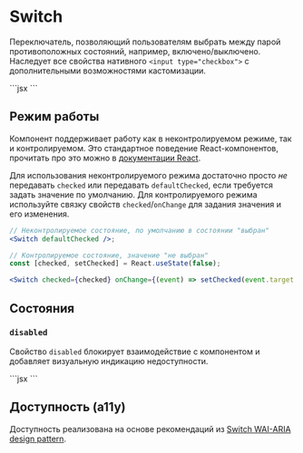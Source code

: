 <Overview>

# Switch

Переключатель, позволяющий пользователям выбрать между парой противоположных состояний,
например, включено/выключено.
Наследует все свойства нативного `<input type="checkbox">` с дополнительными возможностями кастомизации.

</Overview>

<Playground>
  ```jsx
  <Switch />
  ```
</Playground>

## Режим работы

Компонент поддерживает работу как в неконтролируемом режиме, так и контролируемом. Это стандартное поведение
React-компонентов, прочитать про это можно в [документации React](https://react.dev/reference/react-dom/components/input#controlling-an-input-with-a-state-variable).

Для использования неконтролируемого режима достаточно просто _не_ передавать `checked` или передавать `defaultChecked`, если
требуется задать значение по умолчанию.
Для контролируемого режима используйте связку свойств `checked`/`onChange` для задания значения и его изменения.

```jsx
// Неконтролируемое состояние, по умолчанию в состоянии "выбран"
<Switch defaultChecked />;

// Контролируемое состояние, значение "не выбран"
const [checked, setChecked] = React.useState(false);

<Switch checked={checked} onChange={(event) => setChecked(event.target.checked)} />;
```

## Состояния

### `disabled`

Свойство `disabled` блокирует взаимодействие с компонентом и добавляет визуальную индикацию недоступности.

<Playground>
  ```jsx
  <Switch defaultChecked disabled />
  ```
</Playground>

## Доступность (a11y)

Доступность реализована на основе рекомендаций из [Switch WAI-ARIA design pattern](https://www.w3.org/WAI/ARIA/apg/patterns/switch/).

